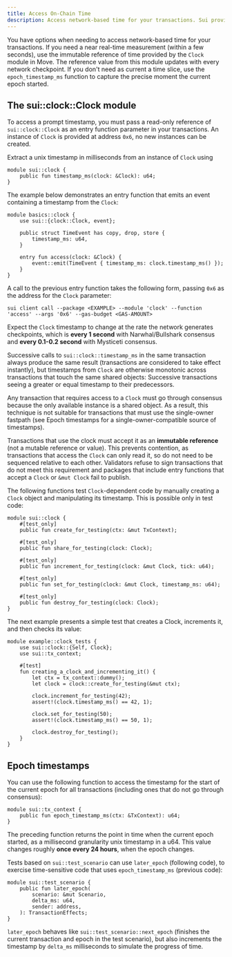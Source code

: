 ```yaml
---
title: Access On-Chain Time
description: Access network-based time for your transactions. Sui provides a Clock module to capture near-real time or epoch time in your Sui packages.
---
```


You have options when needing to access network-based time for your transactions. If you need a near real-time measurement (within a few seconds), use the immutable reference of time provided by the `Clock` module in Move. The reference value from this module updates with every network checkpoint. If you don't need as current a time slice, use the `epoch_timestamp_ms` function to capture the precise moment the current epoch started.

## The sui::clock::Clock module

To access a prompt timestamp, you must pass a read-only reference of `sui::clock::Clock` as an entry function parameter in your transactions. An instance of `Clock` is provided at address `0x6`, no new instances can be created.

Extract a unix timestamp in milliseconds from an instance of `Clock` using

```move
module sui::clock {
    public fun timestamp_ms(clock: &Clock): u64;
}
```

The example below demonstrates an entry function that emits an event containing a timestamp from the `Clock`:

```move
module basics::clock {
    use sui::{clock::Clock, event};

    public struct TimeEvent has copy, drop, store {
        timestamp_ms: u64,
    }

    entry fun access(clock: &Clock) {
        event::emit(TimeEvent { timestamp_ms: clock.timestamp_ms() });
    }
}
```

A call to the previous entry function takes the following form, passing `0x6` as the address for the `Clock` parameter:

```shell
sui client call --package <EXAMPLE> --module 'clock' --function 'access' --args '0x6' --gas-budget <GAS-AMOUNT>
```

Expect the `Clock` timestamp to change at the rate the network generates checkpoints, which is **every 1 second** with Narwhal/Bullshark consensus and **every 0.1-0.2 second** with Mysticeti consensus.

Successive calls to `sui::clock::timestamp_ms` in the same transaction always produce the same result (transactions are considered to take effect instantly), but timestamps from `Clock` are otherwise monotonic across transactions that touch the same shared objects: Successive transactions seeing a greater or equal timestamp to their predecessors.

Any transaction that requires access to a `Clock` must go through consensus because the only available instance is a shared object. As a result, this technique is not suitable for transactions that must use the single-owner fastpath (see Epoch timestamps for a single-owner-compatible source of timestamps).

Transactions that use the clock must accept it as an **immutable reference** (not a mutable reference or value). This prevents contention, as transactions that access the `Clock` can only read it, so do not need to be sequenced relative to each other. Validators refuse to sign transactions that do not meet this requirement and packages that include entry functions that accept a `Clock` or `&mut Clock` fail to publish.

The following functions test `Clock`-dependent code by manually creating a `Clock` object and manipulating its timestamp. This is possible only in test code:

```move
module sui::clock {
    #[test_only]
    public fun create_for_testing(ctx: &mut TxContext);

    #[test_only]
    public fun share_for_testing(clock: Clock);

    #[test_only]
    public fun increment_for_testing(clock: &mut Clock, tick: u64);

    #[test_only]
    public fun set_for_testing(clock: &mut Clock, timestamp_ms: u64);

    #[test_only]
    public fun destroy_for_testing(clock: Clock);
}
```

The next example presents a simple test that creates a Clock, increments it, and then checks its value:

```move
module example::clock_tests {
    use sui::clock::{Self, Clock};
    use sui::tx_context;

    #[test]
    fun creating_a_clock_and_incrementing_it() {
        let ctx = tx_context::dummy();
        let clock = clock::create_for_testing(&mut ctx);

        clock.increment_for_testing(42);
        assert!(clock.timestamp_ms() == 42, 1);

        clock.set_for_testing(50);
        assert!(clock.timestamp_ms() == 50, 1);

        clock.destroy_for_testing();
    }
}
```

## Epoch timestamps

You can use the following function to access the timestamp for the start of the current epoch for all transactions (including ones that do not go through consensus):

```move
module sui::tx_context {
    public fun epoch_timestamp_ms(ctx: &TxContext): u64;
}
```

The preceding function returns the point in time when the current epoch started, as a millisecond granularity unix timestamp in a u64. This value changes roughly **once every 24 hours**, when the epoch changes.

Tests based on `sui::test_scenario` can use `later_epoch` (following code), to exercise time-sensitive code that uses `epoch_timestamp_ms` (previous code):

```move
module sui::test_scenario {
    public fun later_epoch(
        scenario: &mut Scenario,
        delta_ms: u64,
        sender: address,
    ): TransactionEffects;
}
```

`later_epoch` behaves like `sui::test_scenario::next_epoch` (finishes the current transaction and epoch in the test scenario), but also increments the timestamp by `delta_ms` milliseconds to simulate the progress of time.
